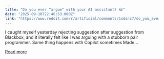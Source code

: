 ```yaml
---
title: "Do you ever “argue” with your AI assistant? 😂"
date: "2025-09-10T22:46:53.000Z"
link: "https://www.reddit.com/r/artificial/comments/1ndsnz7/do_you_ever_argue_with_your_ai_assistant/"
---
```


I caught myself yesterday rejecting suggestion after suggestion from Blackbox, and it literally felt like I was arguing with a stubborn pair programmer. Same thing happens with Copilot sometimes
 Made...

[Read more](https://www.reddit.com/r/artificial/comments/1ndsnz7/do_you_ever_argue_with_your_ai_assistant/)
